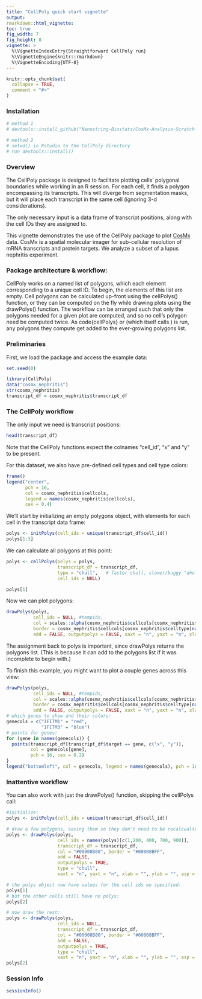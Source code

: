 ```yaml
---
title: "CellPoly quick start vignette"
output: 
rmarkdown::html_vignette: 
toc: true
fig_width: 7 
fig_height: 8 
vignette: >
  %\VignetteIndexEntry{Straightforward CellPoly run}
  %\VignetteEngine{knitr::rmarkdown}
  %\VignetteEncoding{UTF-8}
---
```

<style>
p.caption {
  font-size: 1.5em;
}
</style>
```r
knitr::opts_chunk$set(
  collapse = TRUE,
  comment = "#>"
)
```

### Installation
```r
# method 1
# devtools::install_github("Nanostring-Biostats/CosMx-Analysis-Scratch-Space/_code/cellPoly@Main")

# method 2
# setwd() in Rstudio to the CellPoly directory
# run devtools::install()
```   

### Overview

The CellPoly package is designed to facilitate plotting cells' polygonal boundaries 
while working in an R session. For each cell, it finds a polygon encompassing its transcripts. This will diverge from segmentation masks, but it will place each transcript
in the same cell (ignoring 3-d considerations). 

The only necessary input is a data frame of transcript positions, along with the cell IDs 
they are assigned to. 

This vignette demonstrates the use of the CellPoly package to plot [CosMx](https://www.nature.com/articles/s41587-022-01483-z) data. CosMx is a spatial molecular imager for sub-cellular resolution of mRNA transcripts and protein targets. We analyze a subset of a lupus nephritis experiment. 

### Package architecture & workflow:

CellPoly works on a named list of polygons, which each element corresponding to
a unique cell ID. 
To begin, the elements of this list are empty. 
Cell polygons can be calculated up-front using the cellPolys() function,
or they can be computed on the fly while drawing plots using the drawPolys() function.
The workflow can be arranged such that only the polygons needed for a given plot are computed, and so no cell's polygon need be computed twice. 
As code{cellPolys} or \code{drawPolys} (which itself calls \code{cellPolys}) is run, any polygons they compute get added to the ever-growing polygons list. 

### Preliminaries
First, we load the package and access the example data:
```r
set.seed(0)

library(CellPoly)
data("cosmx_nephritis")
str(cosmx_nephritis)
transcript_df = cosmx_nephritis$transcript_df
```

### The CellPoly workflow

The only input we need is transcript positions:

```r
head(transcript_df)
```

Note that the CellPoly functions expect the colnames "cell_id", "x" and "y" to be present.

For this dataset, we also have pre-defined cell types and cell type colors:
```r
frame()
legend("center",
       pch = 16, 
       col = cosmx_nephritis$cellcols, 
       legend = names(cosmx_nephritis$cellcols),
       cex = 0.4)

```

We'll start by initializing an empty polygons object, with elements for each 
cell in the transcript data frame:

```r
polys <- initPolys(cell_ids = unique(transcript_df$cell_id))
polys[1:3]
```

We can calculate all polygons at this point:

```r
polys <- cellPolys(polys = polys,
                   transcript_df = transcript_df,
                   type = "chull",   # faster chull, slower/buggy "ahull" also available
                   cell_ids = NULL)

polys[1]
```

Now we can plot polygons:

```r
drawPolys(polys, 
          cell_ids = NULL, #tempids, 
          col = scales::alpha(cosmx_nephritis$cellcols[cosmx_nephritis$celltype[names(polys)]], 0.5),
          border = cosmx_nephritis$cellcols[cosmx_nephritis$celltype[names(polys)]], 
          add = FALSE, outputpolys = FALSE, xaxt = "n", yaxt = "n", xlab = "", ylab = "", asp = 1)
```

The assignment back to polys is important, since drawPolys returns the polygons list. 
(This is because it can add to the polygons list if it was incomplete to begin with.)


To finish this example, you might want to plot a couple genes across this view:

```r
drawPolys(polys, 
          cell_ids = NULL, #tempids, 
          col = scales::alpha(cosmx_nephritis$cellcols[cosmx_nephritis$celltype[names(polys)]], 0.5),
          border = cosmx_nephritis$cellcols[cosmx_nephritis$celltype[names(polys)]], 
          add = FALSE, outputpolys = FALSE, xaxt = "n", yaxt = "n", xlab = "", ylab = "", asp = 1)
# which genes to show and their colors:
genecols = c("IFITM1" = "red", 
             "IFITM3" = "blue") 
# points for genes:
for (gene in names(genecols)) {
  points(transcript_df[transcript_df$target == gene, c("x", "y")], 
         col = genecols[gene], 
         pch = 16, cex = 0.2)
}
legend("bottomleft", col = genecols, legend = names(genecols), pch = 16, cex = 0.9)


```

### Inattentive workflow

You can also work with just the drawPolys() function, skipping the cellPolys call:

```r
#initialize:
polys <- initPolys(cell_ids = unique(transcript_df$cell_id))

# draw a few polygons, saving them so they don't need to be recalcualted
polys <- drawPolys(polys, 
                   cell_ids = names(polys)[c(1,200, 400, 700, 900)], 
                   transcript_df = transcript_df,
                   col = "#00008B80", border = "#00008BFF", 
                   add = FALSE, 
                   outputpolys = TRUE,
                   type = "chull",
                   xaxt = "n", yaxt = "n", xlab = "", ylab = "", asp = 1)

# the polys object now have values for the cell ids we specified:
polys[1]
# but the other cells still have no polys:
polys[2]

# now draw the rest:
polys <- drawPolys(polys, 
                   cell_ids = NULL,
                   transcript_df = transcript_df,
                   col = "#00008B80", border = "#00008BFF", 
                   add = FALSE, 
                   outputpolys = TRUE,
                   type = "chull",
                   xaxt = "n", yaxt = "n", xlab = "", ylab = "", asp = 1)
polys[2]

```


### Session Info

```r
sessionInfo()
```
